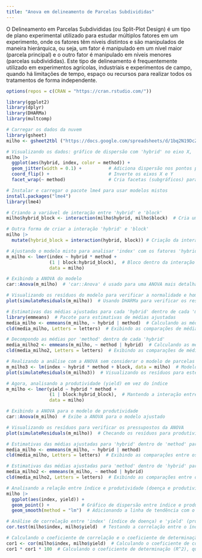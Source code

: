 ```yaml
---
title: "Anova em delineamento de Parcelas Subdivididas"
---
```


O Delineamento em Parcelas Subdivididas (ou Split-Plot Design) é um tipo de plano experimental utilizado para estudar múltiplos fatores em um experimento, onde os fatores têm níveis distintos e são manipulados de maneira hierárquica, ou seja, um fator é manipulado em um nível maior (parcela principal) e o outro fator é manipulado em níveis menores (parcelas subdivididas). Este tipo de delineamento é frequentemente utilizado em experimentos agrícolas, industriais e experimentos de campo, quando há limitações de tempo, espaço ou recursos para realizar todos os tratamentos de forma independente.

```r
options(repos = c(CRAN = "https://cran.rstudio.com/"))
```

```r
library(ggplot2)
library(dplyr)
library(DHARMa)
library(multcomp)

# Carregar os dados da nuvem
library(gsheet)
milho <- gsheet2tbl ("https://docs.google.com/spreadsheets/d/1bq2N19DcZdtax2fQW9OHSGMR0X2__Z9T/edit?gid=1345524759#gid=1345524759")

# Visualizando os dados: gráfico de dispersão com 'hybrid' no eixo X, 'index' no eixo Y e cores diferenciadas por 'method'
milho |> 
  ggplot(aes(hybrid, index, color = method)) + 
  geom_jitter(width = 0.1) +          # Adiciona dispersão nos pontos para facilitar a visualização
  coord_flip() +                      # Inverte os eixos X e Y
  facet_wrap(~ method)                # Cria facetas (subgráficos) para cada valor de 'method'

# Instalar e carregar o pacote lme4 para usar modelos mistos
install.packages("lme4") 
library(lme4)

# Criando a variável de interação entre 'hybrid' e 'block'
milho$hybrid_block <- interaction(milho$hybrid, milho$block)  # Cria uma nova variável que representa a interação entre híbrido e bloco

# Outra forma de criar a interação 'hybrid' e 'block'
milho |> 
  mutate(hybrid_block = interaction(hybrid, block)) # Criação da interação com mutate, que também adiciona essa variável ao dataframe

# Ajustando o modelo misto para analisar 'index' com os fatores 'hybrid' e 'method', considerando blocos como um efeito aleatório
m_milho <- lmer(index ~ hybrid * method + 
                (1 | block:hybrid_block),  # Bloco dentro da interação híbrido-bloco
                data = milho)

# Exibindo a ANOVA do modelo
car::Anova(m_milho)  # 'car::Anova' é usado para uma ANOVA mais detalhada com modelos lineares e mistos

# Visualizando os resíduos do modelo para verificar a normalidade e homogeneidade das variâncias
plot(simulateResiduals(m_milho))  # Usando DHARMa para verificar os resíduos do modelo

# Estimativas das médias ajustadas para cada 'hybrid' dentro de cada 'method'
library(emmeans)  # Pacote para estimativas de médias ajustadas
media_milho <- emmeans(m_milho, ~ hybrid | method)  # Calculando as médias ajustadas para 'hybrid' dentro de cada 'method'
cld(media_milho, Letters = letters)  # Exibindo as comparações de médias com as letras compactas

# Decompondo as médias por 'method' dentro de cada 'hybrid'
media_milho2 <- emmeans(m_milho, ~ method | hybrid)  # Calculando as médias ajustadas para 'method' dentro de cada 'hybrid'
cld(media_milho2, Letters = letters)  # Exibindo as comparações de médias

# Realizando a análise com a ANOVA sem considerar o modelo de parcelas subdivididas (não recomendado)
m_milho3 <- lm(index ~ hybrid * method + block, data = milho)  # Modelo linear simples, sem efeito aleatório
plot(simulateResiduals(m_milho3))  # Visualizando os resíduos para este modelo simplificado

# Agora, analisando a produtividade (yield) em vez do índice
m_milho <- lmer(yield ~ hybrid * method + 
                (1 | block:hybrid_block),  # Mantendo a interação entre blocos e híbridos
                data = milho)

# Exibindo a ANOVA para o modelo de produtividade
car::Anova(m_milho)  # Exibe a ANOVA para o modelo ajustado

# Visualizando os resíduos para verificar os pressupostos da ANOVA
plot(simulateResiduals(m_milho))  # Checando os resíduos para produtividade

# Estimativas das médias ajustadas para 'hybrid' dentro de 'method' para a produtividade
media_milho <- emmeans(m_milho, ~ hybrid | method)
cld(media_milho, Letters = letters)  # Exibindo as comparações entre os híbridos

# Estimativas das médias ajustadas para 'method' dentro de 'hybrid' para a produtividade
media_milho2 <- emmeans(m_milho, ~ method | hybrid)
cld(media_milho2, Letters = letters)  # Exibindo as comparações entre os métodos

# Analisando a relação entre índice e produtividade (doença e produtividade)
milho |> 
  ggplot(aes(index, yield)) + 
  geom_point() +            # Gráfico de dispersão entre índice e produtividade
  geom_smooth(method = "lm")  # Adicionando a linha de tendência com o modelo linear

# Análise de correlação entre 'index' (índice de doença) e 'yield' (produtividade)
cor.test(milho$index, milho$yield)  # Testando a correlação entre o índice de doença e a produtividade

# Calculando o coeficiente de correlação e o coeficiente de determinação (R^2)
cor1 <- cor(milho$index, milho$yield)  # Calculando o coeficiente de correlação
cor1 * cor1 * 100  # Calculando o coeficiente de determinação (R^2), que mostra a variação de 'yield' explicada por 'index'

```

